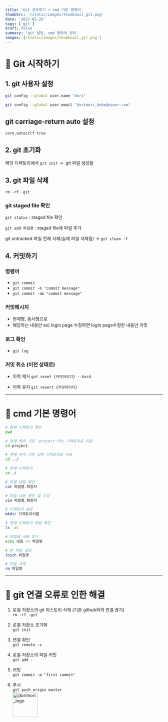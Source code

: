 ```yaml
---
title: 'Git 공부하기 + cmd 기본 명령어'
thumbSrc: '/static/images/thumbnail_git.png'
date: '2022-02-26'
tags: ['git']
draft: false
summary: 'git 설정, cmd 명령어 정리'
images: [/static/images/thumbnail_git.png']
---
```

# 🎈 Git 시작하기
## 1. git 사용자 설정

```bash
git config --global user.name "dori"

git config --global user.email "dorimori_bebe@naver.com"
```

## git carriage-return auto 설정

`core.autocrlf true`

## 2. git 초기화

해당 디렉토리에서  `git init` → .git 파일 생성됨

## 3. git 파일 삭제

`rm -rf .git`

### git staged file 확인

 `git status` : staged file 확인

 `git add 파일명` : staged file에 파일 추가

git untracked 파일 전체 삭제(실제 파일 삭제됨) → `git clean -f`

## 4. 커밋하기

### 명령어
- `git commit`
- `git commit -m "commit message"`
- `git commit -am "commit message"`

### 커밋메시지
- 현재형, 동사형으로
- 해당하는 내용만 ex) login page 수정하면 login page수정한 내용만 커밋

### 로그 확인
- `git log`

### 커밋 취소 (이전 상태로)
- 이력 제거
`got reset {커밋아이디} --hard`

- 이력 유지
`git revert {커밋아이디}`


---


# 🎈 cmd 기본 명령어

```bash
# 현재 디렉토리 확인
pwd

# 현재 위치 기준 'project'라는 디렉토리로 이동
cd project

# 현재 위치 기준 상위 디렉토리로 이동
cd ../

# 현재 디렉토리
cd ./

# 파일 내용 확인
cat 파일명.확장자

# 파일 내용 확인 및 수정
vim 파일명.확장자

# 디렉토리 생성
mkdir 디렉토리이름

# 현재 디렉토리 파일 확인
ls -al

# 파일에 내용 추가
echo 내용 >> 파일명

# 빈 파일 생성
touch 파일명

# 파일 삭제
rm 파일명
```

---


# 🎈 git 연결 오류로 인한 해결
1. 로컬 저장소의 git 히스토리 삭제
(기존 github와의 연결 끊기)   
`rm -rf .git`

2. 로컬 저장소 초기화   
`git init`

3. 연결 확인   
`git remote -v`

4. 로컬 저장소의 파일 커밋   
`git add .`

5. 커밋   
`git commit -m "first commit"`

6. 푸시   
`git push origin master`   
<img src="/static/images/dorimori_logo_long.jpg" height="80px" title="logo" alt="dorimori_logo"></img>